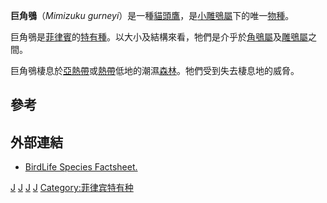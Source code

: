 {{Speciesbox
| taxon = Mimizuku gurneyi
| binomial_authority = ([[Arthur_Hay,_9th_Marquess_of_Tweeddale|Tweeddale]], 1879)
| status = VU
| status_system = iucn3.1
| status_ref = <ref name=IUCN>{{IUCN2009|assessors=BirdLife International|year=2008|id=143218|title=Mimizuku gurneyi|downloaded=2009-06-12}}</ref>
| image = PseudoptynxGurneyiSmit.jpg
| synonyms = * ''Otus gurneyi''
}}

'''巨角鴞'''（''Mimizuku gurneyi''）是一種[[貓頭鷹|貓頭鷹]]，是[[小雕鴞屬|小雕鴞屬]]下的唯一[[物種|物種]]。

巨角鴞是[[菲律賓|菲律賓]]的[[特有種|特有種]]。以大小及結構來看，牠們是介乎於[[角鴞屬|角鴞屬]]及[[雕鴞屬|雕鴞屬]]之間。

巨角鴞棲息於[[亞熱帶|亞熱帶]]或[[熱帶|熱帶]]低地的潮濕[[森林|森林]]。牠們受到失去棲息地的威脅。

== 參考 ==
{{reflist}}

== 外部連結 ==
* [http://www.birdlife.org/datazone/sites/index.html?action=SpcHTMDetails.asp&sid=2213&m=0 BirdLife Species Factsheet.] {{Wayback|url=http://www.birdlife.org/datazone/sites/index.html?action=SpcHTMDetails.asp&sid=2213&m=0 |date=20090103215301 }}
{{Taxonbar|from=Q1273551}}
[[Category:_小雕鸮属|J]]
[[Category:鸱鸮科|J]]
[[Category:菲律宾鸟类|J]]
[[Category:_1879年描述的鸟类|J]]
[[Category:菲律宾特有种|Category:菲律宾特有种]]